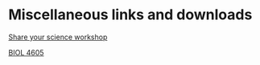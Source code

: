 # Miscellaneous links and downloads {-}

[Share your science workshop](https://rpubs.com/ahurford/972071)

[BIOL 4605](https://davidcschneider.github.io/StatisticalScience/LNotes/Pt1.html)

